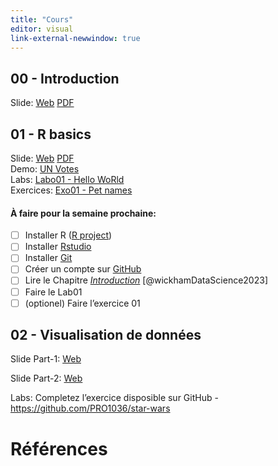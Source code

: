 ```yaml
---
title: "Cours"
editor: visual
link-external-newwindow: true
---
```


## 00 - Introduction

Slide: [Web](../../slides/00 - Intro/00 - intro.qmd){target="_blank"} [PDF](00 - intro.pdf)

## 01 - R basics

Slide: [Web](../../slides/01 - Toolbox/01 - toolbox.qmd){target="_blank"} [PDF](01 - toolbox.pdf)
<br/>Demo: [UN Votes](../demo/unvotes/unvotes.qmd)
<br/>Labs: [Labo01 - Hello WoRld](../labs/lab01-hello-world/lab01-hello-world.qmd)
<br/>Exercices: [Exo01 - Pet names](../exercices/exo01-pet-names/exo01-pet-names.qmd)

#### À faire pour la semaine prochaine:
  - [ ] Installer R ([R project](https://www.r-project.org/))
  - [ ] Installer [Rstudio](https://posit.co/download/rstudio-desktop/)
  - [ ] Installer [Git](https://git-scm.com/downloads)
  - [ ] Créer un compte sur [GitHub](https://github.com/)
  - [ ] Lire le Chapitre *[Introduction](https://r4ds.hadley.nz/intro)* [@wickhamDataScience2023] 
  - [ ] Faire le Lab01
  - [ ] (optionel) Faire l'exercice 01


## 02 - Visualisation de données

Slide Part-1: [Web](../../slides/02 - Dataviz/02 - dataviz.qmd){target="_blank"}

Slide Part-2: [Web](../../slides/02 - Dataviz/02 - dataviz - 02.qmd){target="_blank"}

Labs: Completez l'exercice disposible sur GitHub - [https://github.com/PRO1036/star-wars](https://github.com/PRO1036/star-wars)

# Références

:::{#refs}
:::


